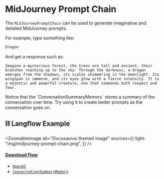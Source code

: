
# MidJourney Prompt Chain

The `MidJourneyPromptChain` can be used to generate imaginative and detailed MidJourney prompts.

For example, type something like:

```bash
Dragon
```

And get a response such as:

```text
Imagine a mysterious forest, the trees are tall and ancient, their branches reaching up to the sky. Through the darkness, a dragon emerges from the shadows, its scales shimmering in the moonlight. Its wingspan is immense, and its eyes glow with a fierce intensity. It is a majestic and powerful creature, one that commands both respect and fear.
```

<Admonition type="tip">
  Notice that the `ConversationSummaryMemory` stores a summary of the
  conversation over time. Try using it to create better prompts as the
  conversation goes on.
</Admonition>

## ⛓️ Langflow Example


<ZoomableImage
  alt="Docusaurus themed image"
  sources={{
    light: "img/midjourney-prompt-chain.png",
  }}
/>

#### <a target="\_blank" href="json_files/MidJourney_Prompt_Chain.json" download>Download Flow</a>

<Admonition type="note" title="LangChain Components 🦜🔗">

- [`OpenAI`](https://python.langchain.com/docs/modules/model_io/models/llms/integrations/openai)
- [`ConversationSummaryMemory`](https://python.langchain.com/docs/modules/memory/how_to/summary)

</Admonition>
